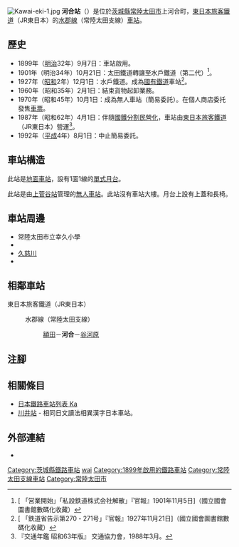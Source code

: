 {{NoteTA|G1=Transport
|T=zh-hans:河合站;zh-hk:河合站;zh-tw:河合車站;
|1=zh-hans:河合站;zh-hk:河合站;zh-tw:河合車站;
}}
{{Infobox station
|公司色 = green
|站名 = 河合
|圖片 = Kawaieki.jpg
|圖片說明 = 車站正面（2009年9月21日）
|日文原名 = 河合
|平假名 = かわい
|羅馬拼音 = Kawai
|副站名 = 
|電報略號 = カイ
|所在地 = {{JPN}}[[茨城縣|茨城縣]][[常陸太田市|常陸太田市]]上河合町
|座標 = {{coord|36|30|29.9|N|140|31|1.5|E|type:railwaystation_region:JP-24|display=inline,title}}
|車站構造 = [[地面車站|地面車站]]
|月台配置 = 1面1線
|啟用年月日 = 1899年（[[明治|明治]]32年）9月7日
|廢站年月日 = 
|乘客人數 = 
|上下車人次 = 
|統計年度 = 
|轉車 = 
|全寬備註 = [[無人車站|無人車站]]
|adjacent = {{Adjacent stations|system=東日本旅客鐵道東京近郊路線|line=常陸太田支線|left=額田|right=谷河原|note-left=3.1km|note-mid=距離[[上菅谷站|上菅谷]]6.7km|note-right=1.5km}}
}}
[[File:Kawai-eki-1.jpg|thumb]]
'''河合站'''（{{jpn|j=河合駅|hg=かわいえき|rm=Kawai eki|f=y}}）是位於[[茨城縣|茨城縣]][[常陸太田市|常陸太田市]]上河合町，[[東日本旅客鐵道|東日本旅客鐵道]]（JR東日本）的[[水郡線|水郡線]]（常陸太田支線）[[鐵路車站|車站]]。

== 歷史 ==
* 1899年（[[明治|明治]]32年）9月7日：{{Translink|ja|太田鉄道|太田鐵道}}車站啟用。
* 1901年（明治34年）10月21日：太田鐵道轉讓至水戶鐵道（第二代）<ref>[{{NDLDC|2948803/7}} 「営業開始」「私設鉄道株式会社解散」『官報』1901年11月5日]（國立國會圖書館數碼化收藏）</ref>。
* 1927年（[[昭和|昭和]]2年）12月1日：水戶鐵道{{Translink|ja|鉄道敷設法|鐵道敷設法|被國有化}}。成為[[日本國有鐵道|國有鐵道]]車站<ref>[{{NDLDC|2956730/3}} 「鉄道省告示第270・271号」『官報』1927年11月21日]（國立國會圖書館數碼化收藏）</ref>。
* 1960年（昭和35年）2月1日：結束貨物起卸業務。
* 1970年（昭和45年）10月1日：成為無人車站（簡易委託）。在個人商店委托發售[[車票|車票]]。
* 1987年（昭和62年）4月1日：伴隨[[國鐵分割民營化|國鐵分割民營化]]，車站由[[東日本旅客鐵道|東日本旅客鐵道]]（JR東日本）營運<ref name="trafic-yearbook-1988">『交通年鑑 昭和63年版』 交通協力會，1988年3月。</ref>。
* 1992年（[[平成|平成]]4年）8月1日：中止簡易委託。

== 車站構造 ==
此站是[[地面車站|地面車站]]，設有1面1線的[[單式月台|單式月台]]。

此站是由[[上菅谷站|上菅谷站]]管理的[[無人車站|無人車站]]。此站沒有車站大樓。月台上設有上蓋和長椅。

== 車站周邊 ==
* 常陸太田市立幸久小學
* {{Translink|ja|枕石寺}}
* [[久慈川|久慈川]]
* {{Translink|ja|国道349号|國道349號}}

== 相鄰車站 ==
; 東日本旅客鐵道（JR東日本）
: {{Color|green|■}}水郡線（常陸太田支線）
:: [[額田站_(茨城縣)|額田]]－'''河合'''－[[谷河原站|谷河原]]
== 注腳 ==
{{Reflist}}
== 相關條目 ==
{{Commonscat|Kawai Station (Ibaraki)}}
* [[日本鐵路車站列表_Ka|日本鐵路車站列表 Ka]]
* [[川井站|川井站]] - 相同日文讀法相異漢字日本車站。
== 外部連結 ==
* {{外部連結/JR東日本車站|filename=520|name=河合}}{{ja icon}}
{{水郡線}}
{{DEFAULTSORT:Kawai}}
[[Category:茨城縣鐵路車站|Category:茨城縣鐵路車站]]
[[Category:日本鐵路車站_Ka|wai]]
[[Category:1899年啟用的鐵路車站|Category:1899年啟用的鐵路車站]]
[[Category:常陸太田支線車站|Category:常陸太田支線車站]]
[[Category:常陸太田市|Category:常陸太田市]]